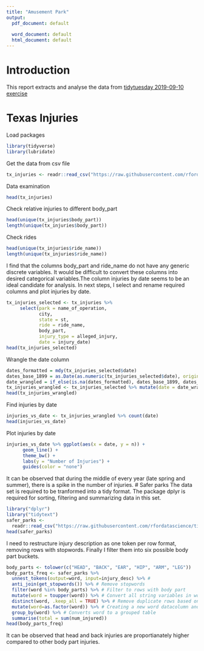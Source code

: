 ---
title: "Amusement Park"
output:
  pdf_document: default
    
  word_document: default
  html_document: default
---
# Introduction
This report extracts and analyse the data from [tidytuesday 2019-09-10 exercise](https://github.com/rfordatascience/tidytuesday/tree/master/data/2019/2019-09-10)


# Texas Injuries
Load packages
```{r message=FALSE}
library(tidyverse)
library(lubridate)
```
Get the data from csv file
```{r message=FALSE}
tx_injuries <- readr::read_csv("https://raw.githubusercontent.com/rfordatascience/tidytuesday/master/data/2019/2019-09-10/tx_injuries.csv")
```
Data examination
```{r}
head(tx_injuries)
```
Check relative injuries to different body_part
```{r}
head(unique(tx_injuries$body_part))
length(unique(tx_injuries$body_part))
```
Check rides
```{r}
head(unique(tx_injuries$ride_name))
length(unique(tx_injuries$ride_name))
```
I find that the columns body_part and ride_name do not have any generic discrete variables. It would be difficult to convert these columns into desired categorical variables.The column injuries by date seems to be an ideal candidate for analysis. In next steps, I select and rename required columns and plot injuries by date.
``` {r}
tx_injuries_selected <- tx_injuries %>%
     select(park = name_of_operation, 
            city, 
            state = st, 
            ride = ride_name, 
            body_part, 
            injury_type = alleged_injury, 
            date = injury_date) 
head(tx_injuries_selected)
```
Wrangle the date column
```{r}
dates_formatted = mdy(tx_injuries_selected$date)
dates_base_1899 = as.Date(as.numeric(tx_injuries_selected$date), origin = "1899-12-30")
date_wrangled = if_else(is.na(dates_formatted), dates_base_1899, dates_formatted)
tx_injuries_wrangled <- tx_injuries_selected %>% mutate(date = date_wrangled)
head(tx_injuries_wrangled)
```
Find injuries by date
```{r}
injuries_vs_date <- tx_injuries_wrangled %>% count(date)
head(injuries_vs_date)
```
Plot injuries by date
``` {r}
injuries_vs_date %>% ggplot(aes(x = date, y = n)) + 
      geom_line() + 
      theme_bw() + 
      labs(y = "Number of Injuries") + 
      guides(color = "none")
```
\newline

It can be observed that during the middle of every year (late spring and summer), there is a spike in the number of injuries.
# Safer parks
The data set is required to be tranformed into a tidy format. The package dplyr is required for sorting, filtering and summarizing data in this set.
```{r message=FALSE}
library("dplyr")
library("tidytext")
safer_parks <-
  readr::read_csv("https://raw.githubusercontent.com/rfordatascience/tidytuesday/master/data/2019/2019-09-10/saferparks.csv")
head(safer_parks)
```
I need to restructure injury description as one token per row format, removing rows with stopwords. Finally I filter them into six possible body part buckets.
``` {r}
body_parts <- tolower(c("HEAD", "BACK", "EAR", "HIP", "ARM", "LEG"))
body_parts_freq <- safer_parks %>%
  unnest_tokens(output=word, input=injury_desc) %>% #
  anti_join(get_stopwords()) %>% # Remove stopwords
  filter(word %in% body_parts) %>% # Filter to rows with body part
  mutate(word = toupper(word)) %>% # Convert all string variables in word to upper case
  distinct(word, .keep_all = TRUE) %>% # Remove duplicate rows based on word
  mutate(word=as.factor(word)) %>% # Creating a new word datacolumn and categorizing the data into levels
  group_by(word) %>% # Converts word to a grouped table 
  summarise(total = sum(num_injured))
head(body_parts_freq)
```
It can be observed that head and back injuries are proportianately higher compared to other body part injuries.